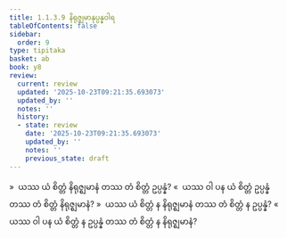 ```yaml
---
title: 1.1.3.9 နိရုဇ္ဈမာနုပ္ပန္နဝါရ
tableOfContents: false
sidebar:
  order: 9
type: tipitaka
basket: ab
book: y8
review:
  current: review
  updated: '2025-10-23T09:21:35.693073'
  updated_by: ''
  notes: ''
  history:
  - state: review
    date: '2025-10-23T09:21:35.693073'
    updated_by: ''
    notes: ''
    previous_state: draft
---
```



<ReviewStatus review={frontmatter.review} showDetails={true} />

<HypothesisAnnotation frontmatter={frontmatter} />

<DynamicBreadcrumb />

<Division number="55" book="y8" e="ch" v="34" p="298">

<Paragraph number="226" book="y8">
»  ယဿ ယံ စိတ္တံ နိရုဇ္ဈမာနံ တဿ တံ စိတ္တံ ဥပ္ပန္နံ?
</Paragraph>

<Paragraph number="227" book="y8">
«  ယဿ ဝါ ပန ယံ စိတ္တံ ဥပ္ပန္နံ တဿ တံ စိတ္တံ နိရုဇ္ဈမာနံ?
</Paragraph>

<Paragraph number="228" book="y8">
»  ယဿ ယံ စိတ္တံ န နိရုဇ္ဈမာနံ တဿ တံ စိတ္တံ န ဥပ္ပန္နံ?
</Paragraph>

<Paragraph number="229" book="y8">
«  ယဿ ဝါ ပန ယံ စိတ္တံ န ဥပ္ပန္နံ တဿ တံ စိတ္တံ န နိရုဇ္ဈမာနံ?
</Paragraph>
</Division>